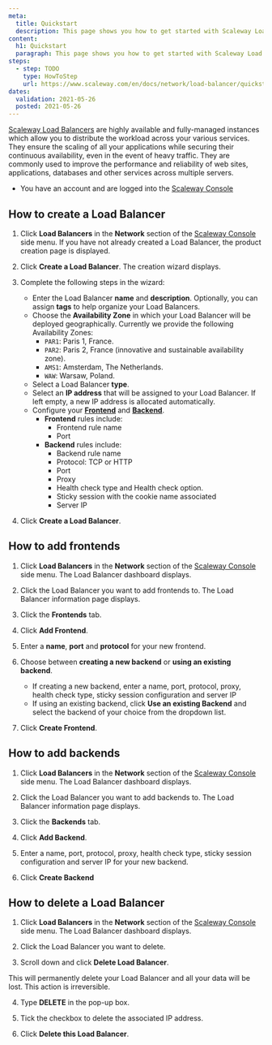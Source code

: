 ```yaml
---
meta:
  title: Quickstart
  description: This page shows you how to get started with Scaleway Load Balancers.
content:
  h1: Quickstart
  paragraph: This page shows you how to get started with Scaleway Load Balancers.
steps:
  - step: TODO
    type: HowToStep
    url: https://www.scaleway.com/en/docs/network/load-balancer/quickstart
dates:
  validation: 2021-05-26
  posted: 2021-05-26
---
```


[Scaleway Load Balancers](/network/load-balancer/concepts/#load-balancers) are highly available and fully-managed instances which allow you to distribute the workload across your various services. They ensure the scaling of all your applications while securing their continuous availability, even in the event of heavy traffic. They are commonly used to improve the performance and reliability of web sites, applications, databases and other services across multiple servers.

<Message type="requirement">

- You have an account and are logged into the [Scaleway Console](https://console.scaleway.com) 

</Message>

## How to create a Load Balancer


1. Click **Load Balancers** in the **Network** section of the [Scaleway Console](https://console.scaleway.com) side menu. If you have not already created a Load Balancer, the product creation page is displayed.

2. Click **Create a Load Balancer**. The creation wizard displays.

3.  Complete the following steps in the wizard: 

    - Enter the Load Balancer **name** and **description**. Optionally, you can assign **tags** to help organize your Load Balancers.
    - Choose the **Availability Zone** in which your Load Balancer will be deployed geographically. Currently we provide the following Availability Zones:
      - `PAR1`: Paris 1, France.
      - `PAR2`: Paris 2, France (innovative and sustainable availability zone).
      - `AMS1`: Amsterdam, The Netherlands.
      - `WAW`: Warsaw, Poland.
    - Select a Load Balancer **type**.
    - Select an **IP address** that will be assigned to your Load Balancer. If left empty, a new IP address is allocated automatically.
    - Configure your [**Frontend**](/network/load-balancer/concepts/#frontends) and [**Backend**](/network/load-balancer/concepts/#backends).
      - **Frontend** rules include:
        - Frontend rule name
        - Port
      - **Backend** rules include:
        - Backend rule name
        - Protocol: TCP or HTTP
        - Port
        - Proxy
        - Health check type and Health check option.
        - Sticky session with the cookie name associated
        - Server IP

4. Click **Create a Load Balancer**.

## How to add frontends

1. Click **Load Balancers** in the **Network** section of the [Scaleway Console](https://console.scaleway.com) side menu. The Load Balancer dashboard displays. 

2. Click the Load Balancer you want to add frontends to. The Load Balancer information page displays. 

3. Click the **Frontends** tab.

4. Click **Add Frontend**.

5. Enter a **name**, **port** and **protocol** for your new frontend. 

6. Choose between **creating a new backend** or **using an existing backend**.
    - If creating a new backend, enter a name, port, protocol, proxy, health check type, sticky session configuration and server IP
    - If using an existing backend,  click **Use an existing Backend** and select the backend of your choice from the dropdown list.

7. Click **Create Frontend**.

## How to add backends

1. Click **Load Balancers** in the **Network** section of the [Scaleway Console](https://console.scaleway.com) side menu. The Load Balancer dashboard displays. 

2. Click the Load Balancer you want to add backends to. The Load Balancer information page displays. 

3. Click the **Backends** tab.

4. Click **Add Backend**.

5. Enter a name, port, protocol, proxy, health check type, sticky session configuration and server IP for your new backend. 

6. Click **Create Backend**

## How to delete a Load Balancer

1. Click **Load Balancers** in the **Network** section of the [Scaleway Console](https://console.scaleway.com) side menu. The Load Balancer dashboard displays. 

2. Click the Load Balancer you want to delete.

3. Scroll down and click **Delete Load Balancer**. 

  <Message type="important">

  This will permanently delete your Load Balancer and all your data will be lost. This action is irreversible.

  </Message>

4. Type **DELETE** in the pop-up box.

5. Tick the checkbox to delete the associated IP address.

6. Click **Delete this Load Balancer**.